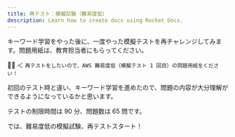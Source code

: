 ---
title: 再テスト：模擬試験（難易度低）
description: Learn how to create docs using Rocket Docs.
---

キーワード学習をやった後に、一度やった模擬テストを再チャレンジしてみます。問題用紙は、教育担当者にもらってください。

🙋‍♂ ＜ `再テストをしたいので、AWS 難易度低（模擬テスト 1 回目）の問題用紙をください！`

初回のテスト時と違い、キーワード学習を進めたので、問題の内容が大分理解ができるようになっているかと思います。

テストの制限時間は 90 分、問題数は 65 問です。

では、難易度低の模擬試験、再テストスタート！
